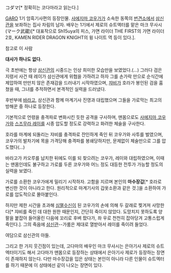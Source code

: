 コダマ[* 정확히는 코다마라고 읽는다.]

[[GARO]] 1기 암흑기사편의 등장인물. [[사에지마 코우가]]가 소속한 동쪽의 [[번견소]]에서 [[삼신관]]을 보좌하는 집사 차림의 남자. 배우는 1기에서 제로의 슈트액터를 맡은 마크 무사시(マーク武蔵)[* 대표작으로 Sh15uya의 피스, 가면 라이더 THE FIRST의 가면 라이더 2호, KAMEN RIDER DRAGON KNIGHT의 윙 나이트 역 등이 있다.].

참고로 이 사람

'''대사가 하나도 없다.'''

극 초반에는 항상 [[삼신관]]의 시중드는 인상 희미한 모습만을 보였었다.(...) 그러다 검은 지령서 사건 때 레이가 삼신관에게 위협을 가하려고 하자 그를 손가락 만으로 순식간에 제압하여 만만치 않은 존재감을 드러내기 시작하였으며, [[쟈비]]가 호라가 봉인된 검을 훔쳤을 때, 그녀를 추적하면서 본격적인 실력을 드러냈다. 

후반부에 [[바라고]], 삼신관과 함께 마계기사 진영과 대립했으며 그들을 가로막는 최고의 방해꾼 중 하나로 등장한다. 

기본적으로 언령을 충격파로 변화시킨 듯한 공격을 구사하며, 맨몸으로도 [[사에지마 코우가]]와 [[스즈무라 레이]]를 시종 압도할 정도로 강력하고 화려한 체술을 구사한다.

호라를 마계에 되돌리는 쟈비를 충격파로 잔인하게 죽인 뒤 코우가와 사투를 벌였으며, 코우가의 발차기에 목을 가격당해 충격파를 봉쇄당하지만, 문제없이 체술만으로 그를 압도했다(...)

바라고가 카오루를 납치한 뒤에도 이를 되 찾으려는 코우가, 레이와 대립하였으며, 이때는 맨몸인데도 불구하고 가로를 두른 코우가와 어느 정도 대등한 전투가 가능할 정도의 실력을 보였다. 

가로를 소환한 코우가에게 밀리기 시작하자. 고함을 지르며 본인의 '''마수장갑'''[* 호라로 변신한 것이 아니라고 한다. 원리적으로 마계기사의 갑옷소환과 같은 것.]을 소환하여 가로를 압도적으로 몰아붙인다.

하지만 제한 시간을 초과해  [[심멸수신]]이 된 코우가의 손에 의해 두 갈래로 찢겨져 사망한다[* 쟈비를 죽인 데 대한 원한 때문인지, 간단히 죽이지 않았다. 도망치지 못하도록 양 팔을 붙잡아 들어올린 다음에 꼬리로 후벼 팠다가, 좌 우로 천천히 잡아당겨 고통스럽게 죽인다.]. 그의 죽음에 [[삼신관]]--가룸은 제대로 열받아서 레이를 죽이려 들었다.

여담으로 삼신관의 아들.

그리고 한 가지 웃긴점이 있는데, 고다마의 배우인 마크 무사시는 은아기사 제로의 슈트엑터이기도 해서 고다마가 맨몸으로 등장하는 상태에서 은아기사 제로가 등장하는 장면이 존재하지 않는다. 다만 마수장갑을 입은 상태는 본인이 아니라 다른 인물이 슈트엑터를 하기 때문에 이 상태에선 같이 나오는 장면이 있다.  
